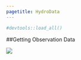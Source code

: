 ```yaml
---
pagetitle: HydroData
---
```


```r
#devtools::load_all()
```

##Getting Observation Data 






![](img/construction.png)

